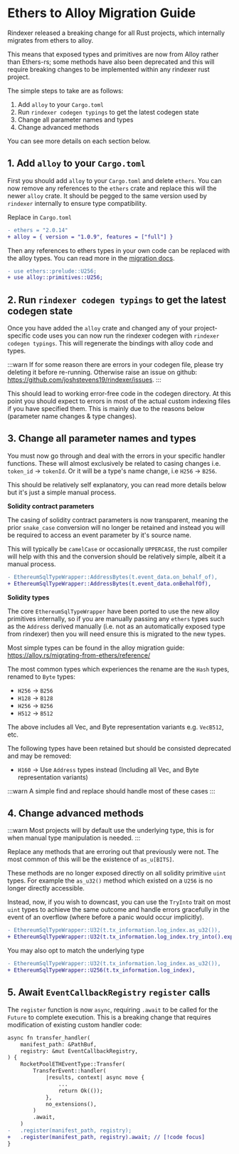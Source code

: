 # Ethers to Alloy Migration Guide

Rindexer released a breaking change for all Rust projects, which internally migrates from ethers to alloy.

This means that exposed types and primitives are now from Alloy rather than Ethers-rs; some methods have also been
deprecated and this will require breaking changes to be implemented within any rindexer rust project.

The simple steps to take are as follows:

1. Add `alloy` to your `Cargo.toml`
2. Run `rindexer codegen typings` to get the latest codegen state
3. Change all parameter names and types
4. Change advanced methods

You can see more details on each section below.

## 1. Add `alloy` to your `Cargo.toml`

First you should add `alloy` to your `Cargo.toml` and delete `ethers`.  You can now remove any references to the `ethers` crate and replace
this will the newer `alloy` crate. It should be pegged to the same version used by `rindexer` internally to ensure type compatibility.

Replace in `Cargo.toml`
```diff
- ethers = "2.0.14"
+ alloy = { version = "1.0.9", features = ["full"] }
```

Then any references to ethers types in your own code can be replaced with the alloy types. You can read more
in the [migration docs](https://alloy.rs/migrating-from-ethers/reference/).

```diff
- use ethers::prelude::U256;
+ use alloy::primitives::U256;
```

## 2. Run `rindexer codegen typings` to get the latest codegen state

Once you have added the `alloy` crate and changed any of your project-specific code uses you can now run the rindexer
codegen with `rindexer codegen typings`. This will regenerate the bindings with alloy code and types.

:::warn
If for some reason there are errors in your codegen file, please try deleting it before re-running. Otherwise raise an
issue on github: https://github.com/joshstevens19/rindexer/issues.
:::

This should lead to working error-free code in the codegen directory. At this point you should expect to errors in most
of the actual custom indexing files if you have specified them. This is mainly due to the reasons below (parameter name
changes & type changes).

## 3. Change all parameter names and types

You must now go through and deal with the errors in your specific handler functions. These will almost exclusively be
related to casing changes i.e. `token_id` -> `tokenId`. Or it will be a type's name change, i.e `H256` -> `B256`.

This should be relatively self explanatory, you can read more details below but it's just a simple manual process.

**Solidity contract parameters**

The casing of solidity contract parameters is now transparent, meaning the prior `snake_case` conversion will no longer
be retained and instead you will be required to access an event parameter by it's source name.

This will typically be `camelCase` or occasionally `UPPERCASE`, the rust compiler will help with this and the conversion
should be relatively simple, albeit it a manual process.

```diff
- EthereumSqlTypeWrapper::AddressBytes(t.event_data.on_behalf_of),
+ EthereumSqlTypeWrapper::AddressBytes(t.event_data.onBehalfOf),
```

**Solidity types**

The core `EthereumSqlTypeWrapper` have been ported to use the new alloy primitives internally, so if you are manually
passing any `ethers` types such as the `Address` derived manually (i.e. not as an automatically exposed type from rindexer)
then you will need ensure this is migrated to the new types.

Most simple types can be found in the alloy migration guide: https://alloy.rs/migrating-from-ethers/reference/

The most common types which experiences the rename are the `Hash` types, renamed to `Byte` types:
- `H256` -> `B256`
- `H128` -> `B128`
- `H256` -> `B256`
- `H512` -> `B512`

The above includes all Vec, and Byte representation variants e.g. `VecB512`, etc.

The following types have been retained but should be consisted deprecated and may be removed:
- `H160` -> Use `Address` types instead (Including all Vec, and Byte representation variants)

:::warn
A simple find and replace should handle most of these cases
:::

## 4. Change advanced methods

:::warn
Most projects will by default use the underlying type, this is for when manual type manipulation is needed.
:::

Replace any methods that are erroring out that previously were not. The most common of this
will be the existence of `as_u[BITS]`.

These methods are no longer exposed directly on all solidity primitive `uint` types. For example the `as_u32()` method
which existed on a `U256` is no longer directly accessible.

Instead, now, if you wish to downcast, you can use the `TryInto` trait on most `uint` types to achieve the same outcome and
handle errors gracefully in the event of an overflow (where before a panic would occur implicitly).

```diff
- EthereumSqlTypeWrapper::U32(t.tx_information.log_index.as_u32()),
+ EthereumSqlTypeWrapper::U32(t.tx_information.log_index.try_into().expect("log_index should fit in u32")),
```

You may also opt to match the underlying type

```diff
- EthereumSqlTypeWrapper::U32(t.tx_information.log_index.as_u32()),
+ EthereumSqlTypeWrapper::U256(t.tx_information.log_index),
```

## 5. Await `EventCallbackRegistry` `register` calls

The `register` function is now `async`, requiring `.await` to be called for the `Future` to complete execution. This is a breaking change that requires modification of existing custom handler code:

```diff
async fn transfer_handler(
    manifest_path: &PathBuf,
    registry: &mut EventCallbackRegistry,
) {
    RocketPoolETHEventType::Transfer(
        TransferEvent::handler(
            |results, context| async move {
                ...
                return Ok(());
            },
            no_extensions(),
        )
        .await,
    )
-   .register(manifest_path, registry);
+   .register(manifest_path, registry).await; // [!code focus]
}
```
